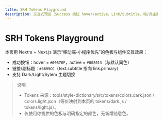 ```yaml
---
title: SRH Tokens Playground
description: 交互式预览（Success 按钮 hover/active、Link/Subtitle、暗/亮主题切换）
---
```


# SRH Tokens Playground

本页用 Nextra + Next.js 演示“移动端-小程序优先”的色板与组件交互效果：
- 成功按钮：hover = `#00670F`，active = `#008013`（与默认同色）
- 链接/副标题：`#6699CC`（text.subtitle 指向 link.primary）
- 支持 Dark/Light/Sytem 主题切换


<div style={{display: 'flex', gap: 16, flexWrap: 'wrap', alignItems: 'flex-start'}}>
  <ThemeSwitcher />
  <TokenButton />
</div>

<LinkSubtitleDemo />

> 说明
> - Tokens 来源：tools/style-dictionary/src/tokens/colors.dark.json / colors.light.json（等价映射到本页的 tokens/dark.js / tokens/light.js）。
> - 仅使用你提供的色板与明确指定的颜色，无新增随意色。
